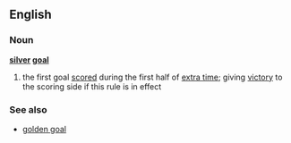 ==English==
===Noun===
{{wikipedia}}
'''[[silver]] [[goal]]'''
#{{football}} the first goal [[score]]d during the first half of [[extra time]]; giving [[victory]] to the scoring side if this rule is in effect
===See also===
*[[golden goal]]